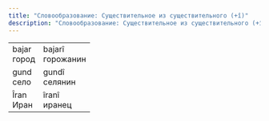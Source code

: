 ```yaml
---
title: "Словообразование: Существительное из существительного (+î)"
description: "Словообразование: Существительное из существительного (+î)"
---
```


|||
|-|-|
|bajar<br/>город|bajarî<br/>горожанин|
|gund<br/>село|gundî<br/>селянин|
|Îran<br/>Иран|îranî<br/>иранец|
